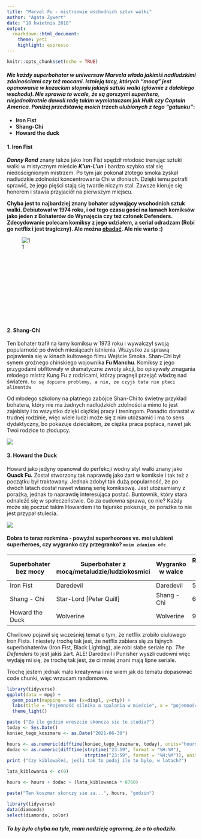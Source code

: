 ---
title: "Marvel Fu - mistrzowie wschodnich sztuk walki"
author: "Agata Zywert"
date: "18 kwietnia 2018"
output:
  rmarkdown::html_document:
    theme: yeti
    highlight: espresso
---

```{r setup, include=FALSE}
knitr::opts_chunk$set(echo = TRUE)
```



#### _**Nie każdy superbohater w uniwersuw Marvela włada jakimiś nadludzkimi zdolnościami czy też mocami. Istnieją tacy, których "mocą" jest opanowanie w kozackim stopniu jakiejś sztuki walki (głównie z dalekiego wschodu). Nie sprawia to wcale, że są gorszymi superhero, niejednokrotnie dawali radę takim wymiataczom jak Hulk czy Captain America. Poniżej przedstawię moich trzech ulubionych z tego "gatunku"**_:

* **Iron Fist**
* **Shang-Chi**
* **Howard the duck**

#### **1. Iron Fist**


_**Danny Rand**_ znany także jako Iron Fist spędził młodość trenując sztuki walki w mistycznym mieście _**K’un-L’un**_ i bardzo szybko stał się niedoścignionym mistrzem. Po tym jak pokonał złotego smoka zyskał nadludzkie zdolności koncentrowania Chi w dłoniach. Dzięki temu potrafi sprawić, że jego pięści stają się twarde niczym stal. Zawsze kieruje się honorem i stawia przyjaciół na pierwszym miejscu.

**Chyba jest to najbardziej znany bohater używający wschodnich sztuk walki. Debiutował w 1974 roku, i od tego czasu gości na łamach komiksów jako jeden z Bohaterów do Wynajęcia czy też członek Defenders. Zdecydowanie polecam komiksy z jego udziałem, a serial odradzam (Robi go netflix i jest tragiczny). Ale można [obadać](https://www.youtube.com/watch?v=f9OKL5no-S0). Ale nie warto :)**

<div style="width:160px; height:220px">
![1](https://vignette.wikia.nocookie.net/marveldatabase/images/6/61/Iron_Fist_Vol_1_1.jpg/revision/latest?cb=20080816173555)
</div>
>



#### **2. Shang-Chi**

Ten bohater trafił na łamy komiksu w 1973 roku i wywalczył swoją popularność po dwóch miesiącach istnienia. Wszystko za sprawą pojawienia się w kinach kultowego filmu Wejście Smoka. Shan-Chi był synem groźnego chińskiego wojownika **Fu Manchu**. Komiksy z jego przygodami obfitowały w dramatyczne zwroty akcji, bo opisywały zmagania młodego mistrz Kung Fu z rodzicami, którzy pragnęli przejąć władzę nad światem. `to są dopiero problemy, a nie, że czyjś tata nie płaci alimentów`

Od młodego szkolony na płatnego zabójce Shan-Chi to świetny przykład bohatera, który nie ma żadnych nadludzkich zdolności a mimo to jest zajebisty i to wszystko dzięki ciężkiej pracy i treningom. Ponadto dorastał w trudnej rodzinie, więc wiele ludzi może się z nim utożsamić i ma to sens dydaktyczny, bo pokazuje dzieciakom, że ciężka praca popłaca, nawet jak Twoi rodzice to złodupcy.

![](https://upload.wikimedia.org/wikipedia/en/thumb/3/31/Shang-Chi.jpg/250px-Shang-Chi.jpg)


#### 3. **Howard the Duck**

Howard jako jedyny opanował do perfekcji wodny styl walki znany jako **Quack Fu.** Został stworzony tak naprawdę jako żart w komiksie i tak też z początku był traktowany. Jednak zdobył tak dużą popularność, że po dwóch latach dostał nawet własną serię komiksową. Jest utożsamiany z porażką, jednak to naprawdę interesująca postać. Buntownik, który stara odnaleźć się w społeczeństwie. Co za cudowna sprawa, co nie? Każdy może się poczuć takim Howardem i to fajursko pokazuje, że porażka to nie jest przypał stulecia.

![](https://i.annihil.us/u/prod/marvel/i/mg/4/00/57f54d962d353/portrait_incredible.jpg)


#### **Dobra to teraz rozkmina - powyżsi superheoroes vs. moi ulubieni superheroes, czy wygranko czy przegranko?** `moim zdaniem ofc`

| Superbohater bez mocy | Superbohater z mocą/metaludzie/ludziokosmici | Wygranko w walce | Rozrywkowośc walki w skali 0-9 |
|-----------------------|---------------------|-------------|--------------------------------|
| Iron Fist | Daredevil | Daredevil | 5 |
| Shang - Chi | Star-Lord [Peter Quill] | Shang - Chi | 6 |
| Howard the Duck | Wolverine | Wolverine | 9 |


Chwilowo pojawił się wcześniej temat o tym, że netflix zrobiło ciulowego Iron Fista. I niestety trochę tak jest, że netflix zabiera się za fajnych superbohaterów (Iron Fist, Black Lighting), ale robi słabe seriale np. _The Defenders_ to jest jakiś żart. ALE! Daredevil i Punisher wyszli cudowni więc wydaję mi się, że trochę tak jest, że ci mniej znani mają lipne seriale.

Trochę jestem jednak mało kreatywna i nie wiem jak do tematu dopasować code chunki, więc wrzucam randomowe.

```{r echo = FALSE} 
library(tidyverse)
ggplot(data = mpg) +
  geom_point(mapping = aes (x=displ, y=cty)) +
  labs(title = "Pojemność silnika a spalania w mieście", x = "pojemność", y= "spalanie w mieście") +
  theme_light()
```




```{r echo = TRUE }
paste ("Za ile godzin wreszcie skoncza sie te studia?")
today <- Sys.Date()
koniec_tego_koszmaru <- as.Date("2021-06-30")

hours <- as.numeric(difftime(koniec_tego_koszmaru, today), units="hours")
dodac <- as.numeric(difftime(strptime("23:59", format = "%H:%M"), 
                             strptime("23:59", format = "%H:%M")), units="hours")
print ("Czy kiblowałeś, jeśli tak to podaj ile to bylo, w latach?")

lata_kiblowania <- c(0) 

hours <- hours + dodac + (lata_kiblowania * 8760)

paste("Ten koszmar skonczy sie za...", hours, "godzin")
```

```{r}
library(tidyverse)
data(diamonds)
select(diamonds, color)
```

##### **To by było chyba na tyle, mam nadzieję ogromną, że o to chodziło.**

